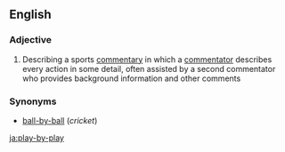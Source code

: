 ==English==

===Adjective===
{{en-adj|-}}

# {{context|US|lang=en}} Describing a sports [[commentary]] in which a [[commentator]] describes every action in some detail, often assisted by a second commentator who provides background information and other comments

===Synonyms===
*[[ball-by-ball]] (''cricket'')

[[ja:play-by-play]]